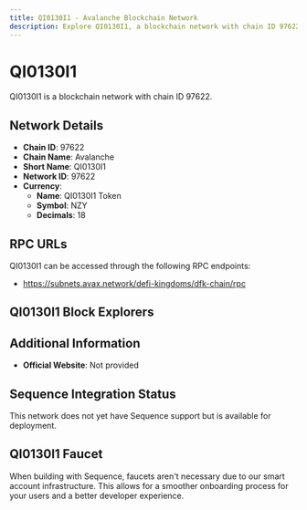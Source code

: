 ```yaml
--- 
title: QI0130I1 - Avalanche Blockchain Network
description: Explore QI0130I1, a blockchain network with chain ID 97622. Learn about its native currency, QI0130I1 Token, and how to interact with the network.
---
```


# QI0130I1

QI0130I1 is a blockchain network with chain ID 97622.

## Network Details

- **Chain ID**: 97622
- **Chain Name**: Avalanche
- **Short Name**: QI0130I1
- **Network ID**: 97622
- **Currency**: 
  - **Name**: QI0130I1 Token
  - **Symbol**: NZY
  - **Decimals**: 18

## RPC URLs

QI0130I1 can be accessed through the following RPC endpoints:

- https://subnets.avax.network/defi-kingdoms/dfk-chain/rpc

## QI0130I1 Block Explorers



## Additional Information

- **Official Website**: Not provided

## Sequence Integration Status

This network does not yet have Sequence support but is available for deployment.

## QI0130I1 Faucet

When building with Sequence, faucets aren't necessary due to our smart account infrastructure. This allows for a smoother onboarding process for your users and a better developer experience.
